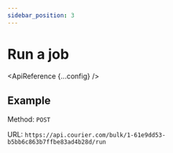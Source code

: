 ```yaml
---
sidebar_position: 3
---
```



# Run a job

<ApiReference {...config} />

## Example

Method: `POST`

URL: `https://api.courier.com/bulk/1-61e9dd53-b5bb6c863b7ffbe83ad4b28d/run`
